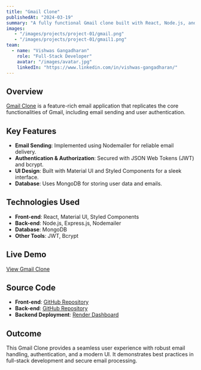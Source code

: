 ---
title: "Gmail Clone"
publishedAt: "2024-03-19"
summary: "A fully functional Gmail clone built with React, Node.js, and MongoDB, featuring email sending and authentication."
images:
   - "/images/projects/project-01/gmail.png"
   - "/images/projects/project-01/gmail1.png"
team:
  - name: "Vishwas Gangadharan"
    role: "Full-Stack Developer"
    avatar: "/images/avatar.jpg"
    linkedIn: "https://www.linkedin.com/in/vishwas-gangadharan/"
---

## Overview

[Gmail Clone](https://cerulean-banoffee-542bb7.netlify.app/) is a feature-rich email application that replicates the core functionalities of Gmail, including email sending and user authentication.

## Key Features

- **Email Sending**: Implemented using Nodemailer for reliable email delivery.
- **Authentication & Authorization**: Secured with JSON Web Tokens (JWT) and bcrypt.
- **UI Design**: Built with Material UI and Styled Components for a sleek interface.
- **Database**: Uses MongoDB for storing user data and emails.

## Technologies Used

- **Front-end**: React, Material UI, Styled Components
- **Back-end**: Node.js, Express.js, Nodemailer
- **Database**: MongoDB
- **Other Tools**: JWT, Bcrypt

## Live Demo

[View Gmail Clone](https://cerulean-banoffee-542bb7.netlify.app/)

## Source Code

- **Front-end**: [GitHub Repository](https://github.com/GANGADHARAN26/gmail-clone-frontend)
- **Back-end**: [GitHub Repository](https://github.com/GANGADHARAN26/Gmail-Clone-BackEnd)
- **Backend Deployment**: [Render Dashboard](https://dashboard.render.com/web/srv-ckujh3q37rbc73d1gl8g)

## Outcome

This Gmail Clone provides a seamless user experience with robust email handling, authentication, and a modern UI. It demonstrates best practices in full-stack development and secure email processing.
